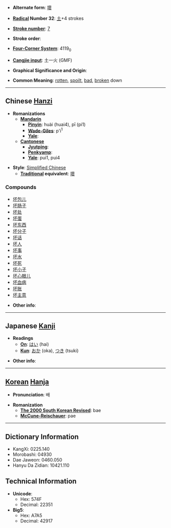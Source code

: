 * '''Alternate form''': [[壞]]

* '''[[Wiktionary:Chinese radical index| Radical]] Number 32''': [[Wiktionary:Chinese radical index 土|土]]+4 strokes

* '''[[Wiktionary:Chinese total strokes index|Stroke number]]''': [[Wiktionary:Chinese total strokes index 7|7]]

* '''Stroke order''': 

* '''[[Wiktionary:Chinese four corner index|Four-Corner System]]''': 4119<sub>0</sub>

* '''[[Wiktionary:Chinese Cangjie index|Cangjie input]]''': 土一火 (GMF)

* '''Graphical Significance and Origin''': 

* '''Common Meaning''': [[rotten]], [[spoilt]], [[bad]], [[broken]] down

----

== Chinese [[Hanzi]] ==

* '''Romanizations'''
** '''[[Mandarin]]'''
*** '''[[Pinyin]]''': huài (huai4), pī (pi1)
*** '''[[Wade-Giles]]''': p'i<sup>1</sup>
*** '''[[Yale]]''': 
** '''[[Cantonese]]'''
*** '''[[Jyutping]]''':
*** '''[[Penkyamp]]''': 
*** '''[[Yale]]''': pui1, pui4

* '''Style''': [[Simplified Chinese]] 
** '''[[Traditional Chinese|Traditional]] equivalent''': [[壞]]

===Compounds===
*[[坏包儿]]
*[[坏肠子]]
*[[坏处]]
*[[坏蛋]]
*[[坏东西]]
*[[坏分子]]
*[[坏话]]
*[[坏人]]
*[[坏事]]
*[[坏水]]
*[[坏死]]
*[[坏小子]]
*[[坏心眼儿]]
*[[坏血病]]
*[[坏账]]
*[[坏主意]]

* '''Other info''': 

----

== Japanese [[Kanji]] ==

* '''Readings'''
** '''[[On]]''': [[はい]] (hai)
** '''[[Kun]]''': [[おか]] (oka), [[つき]] (tsuki)

* '''Other info''':  

----

== [[Korean]] [[Hanja]] ==

* '''Pronunciation''': 배

* '''Romanization'''
** '''[[The 2000 South Korean Revised Romanization|The 2000 South Korean Revised]]''': bae
** '''[[McCune-Reischauer]]''': pae

----

== Dictionary Information ==

* KangXi: 0225.140
* Morobashi: 04930
* Dae Jaweon: 0460.050
* Hanyu Da Zidian: 10421.110

== Technical Information ==

* '''Unicode''':
** Hex: 574F
** Decimal: 22351
* '''Big5''':
** Hex: A7A5
** Decimal: 42917